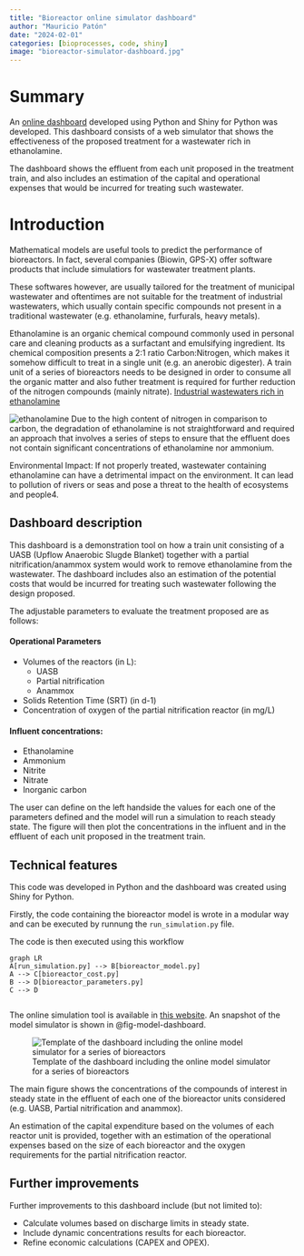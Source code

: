 ```yaml
---
title: "Bioreactor online simulator dashboard"
author: "Mauricio Patón"
date: "2024-02-01"
categories: [bioprocesses, code, shiny]
image: "bioreactor-simulator-dashboard.jpg"
---
```


# Summary

An [online dashboard](https://envbioprom.shinyapps.io/bioreactor-dashboard/) developed using Python and Shiny for Python was developed. This dashboard consists of a web simulator that shows the effectiveness of the proposed treatment for a wastewater rich in ethanolamine. 

The dashboard shows the effluent from each unit proposed in the treatment train, and also includes an estimation of the capital and operational expenses that would be incurred for treating such wastewater.

# Introduction

Mathematical models are useful tools to predict the performance of bioreactors. In fact, several companies (Biowin, GPS-X) offer software products that include simulatiors for wastewater treatment plants. 

These softwares however, are usually tailored for the treatment of municipal wastewater and oftentimes are not suitable for the treatment of industrial wastewaters, which usually contain specific compounds not present in a traditional wastewater (e.g. ethanolamine, furfurals, heavy metals).

Ethanolamine is an organic chemical compound commonly used in personal care and cleaning products as a surfactant and emulsifying ingredient. Its chemical composition presents a 2:1 ratio Carbon:Nitrogen, which makes it somehow difficult to treat in a single unit (e.g. an anerobic digester). A train unit of a series of bioreactors needs to be designed in order to consume all the organic matter and also futher treatment is required for further reduction of the nitrogen compounds (mainly nitrate). [Industrial wastewaters rich in ethanolamine](https://doi.org/10.1016/j.psep.2022.05.054)

![ethanolamine](ethanolamine.jpg)
Due to the high content of nitrogen in comparison to carbon, the degradation of ethanolamine is not straightforward and required an approach that involves a series of steps to ensure that the effluent does not contain significant concentrations of ethanolamine nor ammonium. 

Environmental Impact: If not properly treated, wastewater containing ethanolamine can have a detrimental impact on the environment. It can lead to pollution of rivers or seas and pose a threat to the health of ecosystems and people4.

## Dashboard description 

This dashboard is a demonstration tool on how a train unit consisting of a UASB (Upflow Anaerobic Slugde Blanket) together with a partial nitrification/anammox system would work to remove ethanolamine from the wastewater. The dashboard includes also an estimation of the potential costs that would be incurred for treating such wastewater following the design proposed.

The adjustable parameters to evaluate the treatment proposed are as follows:

#### Operational Parameters
- Volumes of the reactors (in L):
  - UASB
  - Partial nitrification
  - Anammox
- Solids Retention Time (SRT) (in d-1)
- Concentration of oxygen of the partial nitrification reactor (in mg/L)

#### Influent concentrations:
  - Ethanolamine
  - Ammonium
  - Nitrite
  - Nitrate
  - Inorganic carbon

The user can define on the left handside the values for each one of the parameters defined and the model will run a simulation to reach steady state.
The figure will then plot the concentrations in the influent and in the effluent of each unit proposed in the treatment train.

## Technical features 

This code was developed in Python and the dashboard was created using Shiny for Python.

Firstly, the code containing the bioreactor model is wrote in a modular way and can be executed by runnung the `run_simulation.py` file. 

The code is then executed using this workflow

```mermaid
graph LR
A[run_simulation.py] --> B[bioreactor_model.py]
A --> C[bioreactor_cost.py]
B --> D[bioreactor_parameters.py]
C --> D


```

The online simulation tool is available in [this website](https://envbioprom.shinyapps.io/bioreactor-dashboard/). An snapshot of the model simulator is shown in @fig-model-dashboard.

![Template of the dashboard including the online model simulator for a series of bioreactors](bioreactor-simulator-dashboard.jpg){#fig-model-dashboard}

The main figure shows the concentrations of the compounds of interest in steady state in the effluent of each one of the bioreactor units considered (e.g. UASB, Partial nitrification and anammox). 

An estimation of the capital expenditure based on the volumes of each reactor unit is provided, together with an estimation of the operational expenses based on the size of each bioreactor and the oxygen requirements for the partial nitrification reactor.

## Further improvements

Further improvements to this dashboard include (but not limited to):

- Calculate volumes based on discharge limits in steady state. 
- Include dynamic concentrations results for each bioreactor.
- Refine economic calculations (CAPEX and OPEX).

